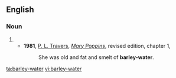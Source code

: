 ==English==

===Noun===
{{en-noun|-}}
# {{alternative spelling of|barley water}}
#* '''1981''', [[w:P. L. Travers|P. L. Travers]], [[w:Mary Poppins|''Mary Poppins'']], revised edition, chapter 1,
#*: She was old and fat and smelt of '''barley-water'''.

[[ta:barley-water]]
[[vi:barley-water]]